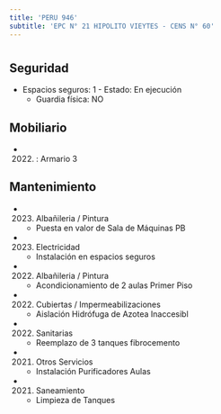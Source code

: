 ```yaml
---
title: 'PERU 946'
subtitle: 'EPC N° 21 HIPOLITO VIEYTES - CENS N° 60'
---
```


#


## Seguridad

*  Espacios seguros: 1 - Estado: En ejecución 
    + Guardia física: NO





## Mobiliario

*  (2022) : Armario 3 





## Mantenimiento

*  (2023) Albañileria / Pintura 
    + Puesta en valor de Sala de Máquinas PB

*  (2023) Electricidad 
    + Instalación en espacios seguros

*  (2022) Albañileria / Pintura 
    + Acondicionamiento de 2 aulas Primer Piso

*  (2022) Cubiertas / Impermeabilizaciones 
    + Aislación Hidrófuga de Azotea Inaccesibl

*  (2022) Sanitarias 
    + Reemplazo de 3 tanques fibrocemento

*  (2021) Otros Servicios 
    + Instalación Purificadores Aulas

*  (2021) Saneamiento 
    + Limpieza de Tanques



